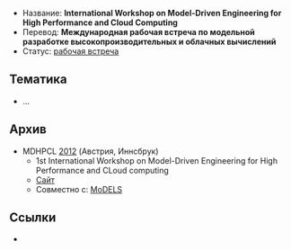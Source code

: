 * Название: '''International Workshop on Model-Driven Engineering for High Performance and Cloud Computing'''
* Перевод: '''Международная рабочая встреча по модельной разработке высокопроизводительных и облачных вычислений'''
* Статус: [[Workshop|рабочая встреча]]

== Тематика ==
* …

== Архив ==
* MDHPCL [[2012]] (Австрия, Иннсбрук)
** 1st International Workshop on Model-Driven Engineering for High Performance and CLoud computing
** [http://www.irit.fr/MDHPCL2012/MDHPCL2012/Home.html Сайт]
** Совместно с: [[MoDELS]]

== Ссылки ==
* 
